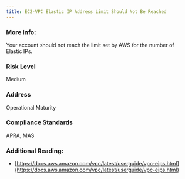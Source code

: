 ```yaml
---
title: EC2-VPC Elastic IP Address Limit Should Not Be Reached
---
```


### More Info:

Your account should not reach the limit set by AWS for the number of Elastic IPs.

### Risk Level

Medium

### Address

Operational Maturity

### Compliance Standards

APRA, MAS

### Additional Reading:

- [https://docs.aws.amazon.com/vpc/latest/userguide/vpc-eips.html](https://docs.aws.amazon.com/vpc/latest/userguide/vpc-eips.html)
